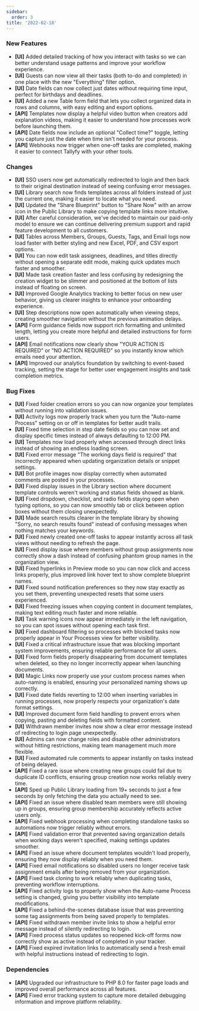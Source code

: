 ```yaml
---
sidebar:
  order: 3
title: '2022-02-18'
---
```


### New Features

- **[UI]** Added detailed tracking of how you interact with tasks so we can better understand usage patterns and improve your workflow experience.
- **[UI]** Guests can now view all their tasks (both to-do and completed) in one place with the new "Everything" filter option.
- **[UI]** Date fields can now collect just dates without requiring time input, perfect for birthdays and deadlines.
- **[UI]** Added a new Table form field that lets you collect organized data in rows and columns, with easy editing and export options.
- **[API]** Templates now display a helpful video button when creators add explanation videos, making it easier to understand how processes work before launching them.
- **[API]** Date fields now include an optional "Collect time?" toggle, letting you capture just the date when time isn't needed for your process.
- **[API]** Webhooks now trigger when one-off tasks are completed, making it easier to connect Tallyfy with your other tools.

### Changes

- **[UI]** SSO users now get automatically redirected to login and then back to their original destination instead of seeing confusing error messages.
- **[UI]** Library search now finds templates across all folders instead of just the current one, making it easier to locate what you need.
- **[UI]** Updated the "Share Blueprint" button to "Share Now" with an arrow icon in the Public Library to make copying template links more intuitive.
- **[UI]** After careful consideration, we've decided to maintain our paid-only model to ensure we can continue delivering premium support and rapid feature development to all customers.
- **[UI]** Tables across Members, Groups, Guests, Tags, and Email logs now load faster with better styling and new Excel, PDF, and CSV export options.
- **[UI]** You can now edit task assignees, deadlines, and titles directly without opening a separate edit mode, making quick updates much faster and smoother.
- **[UI]** Made task creation faster and less confusing by redesigning the creation widget to be slimmer and positioned at the bottom of lists instead of floating on screen.
- **[UI]** Improved Google Analytics tracking to better focus on new user behavior, giving us clearer insights to enhance your onboarding experience.
- **[UI]** Step descriptions now open automatically when viewing steps, creating smoother navigation without the previous animation delays.
- **[API]** Form guidance fields now support rich formatting and unlimited length, letting you create more helpful and detailed instructions for form users.
- **[API]** Email notifications now clearly show "YOUR ACTION IS REQUIRED" or "NO ACTION REQUIRED" so you instantly know which emails need your attention.
- **[API]** Improved our analytics foundation by switching to event-based tracking, setting the stage for better user engagement insights and task completion metrics.

### Bug Fixes

- **[UI]** Fixed folder creation errors so you can now organize your templates without running into validation issues.
- **[UI]** Activity logs now properly track when you turn the "Auto-name Process" setting on or off in templates for better audit trails.
- **[UI]** Fixed time selection in step date fields so you can now set and display specific times instead of always defaulting to 12:00 PM.
- **[UI]** Templates now load properly when accessed through direct links instead of showing an endless loading screen.
- **[UI]** Fixed error message "The working days field is required" that incorrectly appeared when updating organization details or snippet settings.
- **[UI]** Bot profile images now display correctly when automated comments are posted in your processes.
- **[UI]** Fixed display issues in the Library section where document template controls weren't working and status fields showed as blank.
- **[UI]** Fixed dropdown, checklist, and radio fields staying open when typing options, so you can now smoothly tab or click between option boxes without them closing unexpectedly.
- **[UI]** Made search results clearer in the template library by showing "Sorry, no search results found" instead of confusing messages when nothing matches your keywords.
- **[UI]** Fixed newly created one-off tasks to appear instantly across all task views without needing to refresh the page.
- **[UI]** Fixed display issue where members without group assignments now correctly show a dash instead of confusing phantom group names in the organization view.
- **[UI]** Fixed hyperlinks in Preview mode so you can now click and access links properly, plus improved link hover text to show complete blueprint names.
- **[UI]** Fixed sound notification preferences so they now stay exactly as you set them, preventing unexpected resets that some users experienced.
- **[UI]** Fixed freezing issues when copying content in document templates, making text editing much faster and more reliable.
- **[UI]** Task warning icons now appear immediately in the left navigation, so you can spot issues without opening each task first.
- **[UI]** Fixed dashboard filtering so processes with blocked tasks now properly appear in Your Processes view for better visibility.
- **[UI]** Fixed a critical infrastructure issue that was blocking important system improvements, ensuring reliable performance for all users.
- **[UI]** Fixed form fields properly disappearing from document templates when deleted, so they no longer incorrectly appear when launching documents.
- **[UI]** Magic Links now properly use your custom process names when auto-naming is enabled, ensuring your personalized naming shows up correctly.
- **[UI]** Fixed date fields reverting to 12:00 when inserting variables in running processes, now properly respects your organization's date format settings.
- **[UI]** Improved document form field handling to prevent errors when copying, pasting and deleting fields with formatted content.
- **[UI]** Withdrawn member invites now show a clear error message instead of redirecting to login page unexpectedly.
- **[UI]** Admins can now change roles and disable other administrators without hitting restrictions, making team management much more flexible.
- **[UI]** Fixed automated rule comments to appear instantly on tasks instead of being delayed.
- **[API]** Fixed a rare issue where creating new groups could fail due to duplicate ID conflicts, ensuring group creation now works reliably every time.
- **[API]** Sped up Public Library loading from 19+ seconds to just a few seconds by only fetching the data you actually need to see.
- **[API]** Fixed an issue where disabled team members were still showing up in groups, ensuring group membership accurately reflects active users only.
- **[API]** Fixed webhook processing when completing standalone tasks so automations now trigger reliably without errors.
- **[API]** Fixed validation error that prevented saving organization details when working days weren't specified, making settings updates smoother.
- **[API]** Fixed an issue where document templates wouldn't load properly, ensuring they now display reliably when you need them.
- **[API]** Fixed email notifications so disabled users no longer receive task assignment emails after being removed from your organization.
- **[API]** Fixed task cloning to work reliably when duplicating tasks, preventing workflow interruptions.
- **[API]** Fixed activity logs to properly show when the Auto-name Process setting is changed, giving you better visibility into template modifications.
- **[API]** Fixed a behind-the-scenes database issue that was preventing some tag assignments from being saved properly to templates.
- **[API]** Fixed withdrawn member invite links to show a helpful error message instead of silently redirecting to login.
- **[API]** Fixed process status updates so reopened kick-off forms now correctly show as active instead of completed in your tracker.
- **[API]** Fixed expired invitation links to automatically send a fresh email with helpful instructions instead of redirecting to login.

### Dependencies

- **[API]** Upgraded our infrastructure to PHP 8.0 for faster page loads and improved overall performance across all features.
- **[API]** Fixed error tracking system to capture more detailed debugging information and improve platform reliability.